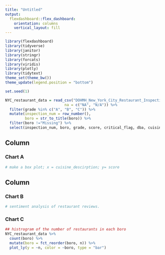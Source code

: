 ```yaml
---
title: "Untitled"
output: 
  flexdashboard::flex_dashboard:
    orientation: columns
    vertical_layout: fill
---
```


```r
library(flexdashboard)
library(tidyverse)
library(janitor)
library(stringr)
library(forcats)
library(viridis)
library(plotly)
library(tidytext)
theme_set(theme_bw())
theme_update(legend.position = "bottom")

```

```r
set.seed(1)

NYC_restaurant_data = read_csv("DOHMH_New_York_City_Restaurant_Inspection_Results.csv.gz", col_types = cols(building = col_character()),
                           na = c("NA", "N/A")) %>%
  filter(grade %in% c("A", "B", "C")) %>% 
  mutate(inspection_num = row_number(),
         boro = str_to_title(boro)) %>% 
  filter(boro !="Missing") %>% 
  select(inspection_num, boro, grade, score, critical_flag, dba, cuisine_description,   zipcode, violation_description)

```

Column {data-width=650}
-----------------------------------------------------------------------

### Chart A

```r
# make a box plot; x = cuisine_descirption; y= score
```

Column {data-width=350}
-----------------------------------------------------------------------

### Chart B

```r
# sentiment analysis of restaurant reviews. 
```

### Chart C

```r
## histrogram of the number of restaurants in each boro
NYC_restaurant_data %>% 
  count(boro) %>% 
  mutate(boro = fct_reorder(boro, n)) %>% 
  plot_ly(y = ~n, color = ~boro, type = "bar")
```

